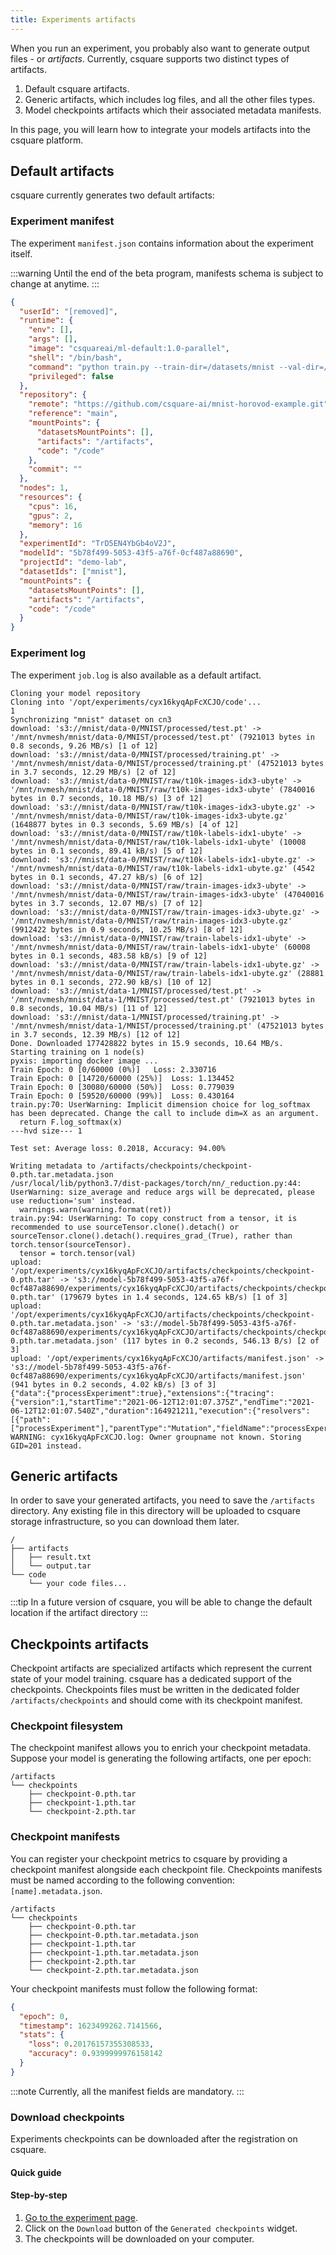 ```yaml
---
title: Experiments artifacts
---
```



When you run an experiment, you probably also want to generate output files - or _artifacts_.
Currently, csquare supports two distinct types of artifacts.

1. Default csquare artifacts.
2. Generic artifacts, which includes log files, and all the other files types.
3. Model checkpoints artifacts which their associated metadata manifests.

In this page, you will learn how to integrate your models artifacts into the csquare platform.

## Default artifacts

csquare currently generates two default artifacts:

### Experiment manifest

The experiment `manifest.json` contains information about the experiment itself.

:::warning
Until the end of the beta program, manifests schema is subject to change at anytime.
:::

```json title=manifest.json
{
  "userId": "[removed]",
  "runtime": {
    "env": [],
    "args": [],
    "image": "csquareai/ml-default:1.0-parallel",
    "shell": "/bin/bash",
    "command": "python train.py --train-dir=/datasets/mnist --val-dir=/datasets/mnist --checkpoints-dir=/artifacts/checkpoints --epochs=1",
    "privileged": false
  },
  "repository": {
    "remote": "https://github.com/csquare-ai/mnist-horovod-example.git",
    "reference": "main",
    "mountPoints": {
      "datasetsMountPoints": [],
      "artifacts": "/artifacts",
      "code": "/code"
    },
    "commit": ""
  },
  "nodes": 1,
  "resources": {
    "cpus": 16,
    "gpus": 2,
    "memory": 16
  },
  "experimentId": "TrD5EN4YbGb4oV2J",
  "modelId": "5b78f499-5053-43f5-a76f-0cf487a88690",
  "projectId": "demo-lab",
  "datasetIds": ["mnist"],
  "mountPoints": {
    "datasetsMountPoints": [],
    "artifacts": "/artifacts",
    "code": "/code"
  }
}
```

### Experiment log

The experiment `job.log` is also available as a default artifact.

```raw title=job.log
Cloning your model repository
Cloning into '/opt/experiments/cyx16kyqApFcXCJO/code'...
1
Synchronizing "mnist" dataset on cn3
download: 's3://mnist/data-0/MNIST/processed/test.pt' -> '/mnt/nvmesh/mnist/data-0/MNIST/processed/test.pt' (7921013 bytes in 0.8 seconds, 9.26 MB/s) [1 of 12]
download: 's3://mnist/data-0/MNIST/processed/training.pt' -> '/mnt/nvmesh/mnist/data-0/MNIST/processed/training.pt' (47521013 bytes in 3.7 seconds, 12.29 MB/s) [2 of 12]
download: 's3://mnist/data-0/MNIST/raw/t10k-images-idx3-ubyte' -> '/mnt/nvmesh/mnist/data-0/MNIST/raw/t10k-images-idx3-ubyte' (7840016 bytes in 0.7 seconds, 10.18 MB/s) [3 of 12]
download: 's3://mnist/data-0/MNIST/raw/t10k-images-idx3-ubyte.gz' -> '/mnt/nvmesh/mnist/data-0/MNIST/raw/t10k-images-idx3-ubyte.gz' (1648877 bytes in 0.3 seconds, 5.69 MB/s) [4 of 12]
download: 's3://mnist/data-0/MNIST/raw/t10k-labels-idx1-ubyte' -> '/mnt/nvmesh/mnist/data-0/MNIST/raw/t10k-labels-idx1-ubyte' (10008 bytes in 0.1 seconds, 89.41 kB/s) [5 of 12]
download: 's3://mnist/data-0/MNIST/raw/t10k-labels-idx1-ubyte.gz' -> '/mnt/nvmesh/mnist/data-0/MNIST/raw/t10k-labels-idx1-ubyte.gz' (4542 bytes in 0.1 seconds, 47.27 kB/s) [6 of 12]
download: 's3://mnist/data-0/MNIST/raw/train-images-idx3-ubyte' -> '/mnt/nvmesh/mnist/data-0/MNIST/raw/train-images-idx3-ubyte' (47040016 bytes in 3.7 seconds, 12.07 MB/s) [7 of 12]
download: 's3://mnist/data-0/MNIST/raw/train-images-idx3-ubyte.gz' -> '/mnt/nvmesh/mnist/data-0/MNIST/raw/train-images-idx3-ubyte.gz' (9912422 bytes in 0.9 seconds, 10.25 MB/s) [8 of 12]
download: 's3://mnist/data-0/MNIST/raw/train-labels-idx1-ubyte' -> '/mnt/nvmesh/mnist/data-0/MNIST/raw/train-labels-idx1-ubyte' (60008 bytes in 0.1 seconds, 483.58 kB/s) [9 of 12]
download: 's3://mnist/data-0/MNIST/raw/train-labels-idx1-ubyte.gz' -> '/mnt/nvmesh/mnist/data-0/MNIST/raw/train-labels-idx1-ubyte.gz' (28881 bytes in 0.1 seconds, 272.90 kB/s) [10 of 12]
download: 's3://mnist/data-1/MNIST/processed/test.pt' -> '/mnt/nvmesh/mnist/data-1/MNIST/processed/test.pt' (7921013 bytes in 0.8 seconds, 10.04 MB/s) [11 of 12]
download: 's3://mnist/data-1/MNIST/processed/training.pt' -> '/mnt/nvmesh/mnist/data-1/MNIST/processed/training.pt' (47521013 bytes in 3.7 seconds, 12.39 MB/s) [12 of 12]
Done. Downloaded 177428822 bytes in 15.9 seconds, 10.64 MB/s.
Starting training on 1 node(s)
pyxis: importing docker image ...
Train Epoch: 0 [0/60000 (0%)]	Loss: 2.330716
Train Epoch: 0 [14720/60000 (25%)]	Loss: 1.134452
Train Epoch: 0 [30080/60000 (50%)]	Loss: 0.779039
Train Epoch: 0 [59520/60000 (99%)]	Loss: 0.430164
train.py:70: UserWarning: Implicit dimension choice for log_softmax has been deprecated. Change the call to include dim=X as an argument.
  return F.log_softmax(x)
---hvd size--- 1

Test set: Average loss: 0.2018, Accuracy: 94.00%

Writing metadata to /artifacts/checkpoints/checkpoint-0.pth.tar.metadata.json
/usr/local/lib/python3.7/dist-packages/torch/nn/_reduction.py:44: UserWarning: size_average and reduce args will be deprecated, please use reduction='sum' instead.
  warnings.warn(warning.format(ret))
train.py:94: UserWarning: To copy construct from a tensor, it is recommended to use sourceTensor.clone().detach() or sourceTensor.clone().detach().requires_grad_(True), rather than torch.tensor(sourceTensor).
  tensor = torch.tensor(val)
upload: '/opt/experiments/cyx16kyqApFcXCJO/artifacts/checkpoints/checkpoint-0.pth.tar' -> 's3://model-5b78f499-5053-43f5-a76f-0cf487a88690/experiments/cyx16kyqApFcXCJO/artifacts/checkpoints/checkpoint-0.pth.tar' (179679 bytes in 1.4 seconds, 124.65 kB/s) [1 of 3]
upload: '/opt/experiments/cyx16kyqApFcXCJO/artifacts/checkpoints/checkpoint-0.pth.tar.metadata.json' -> 's3://model-5b78f499-5053-43f5-a76f-0cf487a88690/experiments/cyx16kyqApFcXCJO/artifacts/checkpoints/checkpoint-0.pth.tar.metadata.json' (117 bytes in 0.2 seconds, 546.13 B/s) [2 of 3]
upload: '/opt/experiments/cyx16kyqApFcXCJO/artifacts/manifest.json' -> 's3://model-5b78f499-5053-43f5-a76f-0cf487a88690/experiments/cyx16kyqApFcXCJO/artifacts/manifest.json' (941 bytes in 0.2 seconds, 4.02 kB/s) [3 of 3]
{"data":{"processExperiment":true},"extensions":{"tracing":{"version":1,"startTime":"2021-06-12T12:01:07.375Z","endTime":"2021-06-12T12:01:07.540Z","duration":164921211,"execution":{"resolvers":[{"path":["processExperiment"],"parentType":"Mutation","fieldName":"processExperiment","returnType":"Boolean!","startOffset":3457640,"duration":161341645}]}}}}
WARNING: cyx16kyqApFcXCJO.log: Owner groupname not known. Storing GID=201 instead.
```

## Generic artifacts

In order to save your generated artifacts, you need to save the `/artifacts` directory.
Any existing file in this directory will be uploaded to csquare storage infrastructure, so you can download them later.

```tree title="Container filesystem"
/
├── artifacts
│   ├── result.txt
│   └── output.tar
└── code
    └── your code files...
```

:::tip
In a future version of csquare, you will be able to change the default location if the artifact directory
:::

## Checkpoints artifacts

Checkpoint artifacts are specialized artifacts which represent the current state of your model training.
csquare has a dedicated support of the checkpoints.
Checkpoints files must be written in the dedicated folder `/artifacts/checkpoints` and should come with its checkpoint manifest.

### Checkpoint filesystem

The checkpoint manifest allows you to enrich your checkpoint metadata.
Suppose your model is generating the following artifacts, one per epoch:

```raw title="Checkpoints file system"
/artifacts
└── checkpoints
    ├── checkpoint-0.pth.tar
    ├── checkpoint-1.pth.tar
    └── checkpoint-2.pth.tar
```

### Checkpoint manifests

You can register your checkpoint metrics to csquare by providing a checkpoint manifest alongside each checkpoint file.
Checkpoints manifests must be named according to the following convention: `[name].metadata.json`.

```raw title="Checkpoints file system with checkpoints"
/artifacts
└── checkpoints
    ├── checkpoint-0.pth.tar
    ├── checkpoint-0.pth.tar.metadata.json
    ├── checkpoint-1.pth.tar
    ├── checkpoint-1.pth.tar.metadata.json
    ├── checkpoint-2.pth.tar
    └── checkpoint-2.pth.tar.metadata.json
```

Your checkpoint manifests must follow the following format:

```json title=checkpoint-0.pth.tar.metadata.json
{
  "epoch": 0,
  "timestamp": 1623499262.7141566,
  "stats": {
    "loss": 0.20176157355308533,
    "accuracy": 0.9399999976158142
  }
}
```

:::note
Currently, all the manifest fields are mandatory.
:::

### Download checkpoints

Experiments checkpoints can be downloaded after the registration on csquare.

#### Quick guide

<VideoPlayer src="https://storage.googleapis.com/cdn.csquare.run/docs/webm/downlad-checkpoints.webm" />

#### Step-by-step

1. [Go to the experiment page](go-to-the-experiment-page).
2. Click on the `Download` button of the `Generated checkpoints` widget.
3. The checkpoints will be downloaded on your computer.
